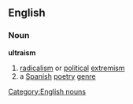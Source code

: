 ==English==
===Noun===
{{wikipedia}}
'''ultraism'''
#[[radicalism]] or [[political]] [[extremism]]
#a [[Spanish]] [[poetry]] [[genre]]
[[Category:English nouns]]